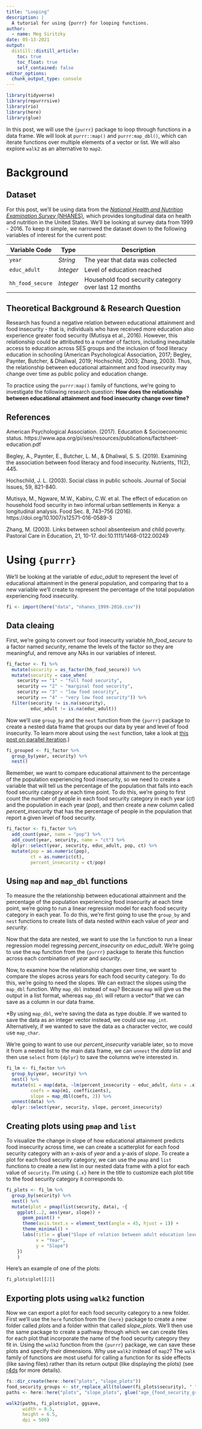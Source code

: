 ```yaml
---
title: "Looping"
description: |
  A tutorial for using {purrr} for looping functions.
author:
  - name: Meg Siritzky
date: 05-13-2021
output:
  distill::distill_article:
    toc: true
    toc_float: true
    self_contained: false
editor_options: 
  chunk_output_type: console
---
```



```r
library(tidyverse)
library(repurrrsive)
library(rio)
library(here)
library(glue)
```

In this post, we will use the `{purrr}` package to loop through functions in a data frame. We will look at `purrr::map()` and `purrr:map_dbl()`, which can iterate functions over multiple elements of a vector or list. We will also explore `walk2` as an alternative to `map2`.

# Background

## Dataset

For this post, we'll be using data from the [*National Health and Nutrition Examination Survey* (NHANES)](https://www.cdc.gov/nchs/nhanes/index.htm), which provides longitudinal data on health and nutrition in the United States. We'll be looking at survey data from 1999 - 2016. To keep it simple, we narrowed the dataset down to the following variables of interest for the current post:

::: l-body
| Variable Code    | Type    | Description                                            |
|------------------|---------|--------------------------------------------------------|
| `year`           | *String* | The year that data was collected                      |
| `educ_adult`     | *Integer* | Level of education reached                           |
| `hh_food_secure` | *Integer* | Household food security category over last 12 months |
:::

## Theoretical Background & Research Question

Research has found a negative relation between educational attainment and food insecurity - that is, individuals who have received more education also experience greater food security (Mutisya et al., 2016). However, this relationship could be attributed to a number of factors, including inequitable access to education across SES groups and the inclusion of food literacy education in schooling (American Psychological Association, 2017; Begley, Paynter, Butcher, & Dhaliwal, 2019; Hochschild, 2003; Zhang, 2003). Thus, the relationship between educational attainment and food insecurity may change over time as public policy and education change.

To practice using the `purrr:map()` family of functions, we're going to investigate the following research question: 
**How does the relationship between educational attainment and food insecurity change over time?**

## References

American Psychological Association. (2017). Education & Socioeconomic status. https://www.apa.org/pi/ses/resources/publications/factsheet-education.pdf

Begley, A., Paynter, E., Butcher, L. M., & Dhaliwal, S. S. (2019). Examining the association between food literacy and food insecurity. Nutrients, 11(2), 445.

Hochschild, J. L. (2003). Social class in public schools. Journal of Social Issues, 59, 821-840.

Mutisya, M., Ngware, M.W., Kabiru, C.W. et al. The effect of education on household food security in two informal urban settlements in Kenya: a longitudinal analysis. Food Sec. 8, 743–756 (2016). https://doi.org/10.1007/s12571-016-0589-3

Zhang, M. (2003). Links between school absenteeism and child poverty. Pastoral Care in Education, 21, 10-17. doi:10.1111/1468-0122.00249


# Using `{purrr}`

We'll be looking at the variable of *educ_adult* to represent the level of educational attainment in the general population, and comparing that to a new variable we'll create to represent the percentage of the total population experiencing food insecurity.

```r
fi <- import(here("data", "nhanes_1999-2016.csv"))
```

## Data cleaing

First, we're going to convert our food insecurity variable *hh_food_secure* to a factor named *security*, rename the levels of the factor so they are meaningful, and remove any NAs in our variables of interest.

```r
fi_factor <- fi %>% 
  mutate(security = as_factor(hh_food_secure)) %>% 
  mutate(security = case_when(
    security == "1" ~ "full food security",
    security == "2" ~ "marginal food security",
    security == "3" ~ "low food security",
    security == "4" ~ "very low food security")) %>% 
  filter(security != is.na(security),
         educ_adult != is.na(educ_adult))
```

Now we'll use `group_by` and the `nest` function from the `{purrr}` package to create a nested data frame that groups our data by year and level of food insecurity. To learn more about using the `nest` function, take a look at <a href = "https://lfrank14.github.io/fp-w2021-final/posts/parallel-iteration/" target="_blank">this post on parallel iteration</a>.)

```r
fi_grouped <- fi_factor %>% 
  group_by(year, security) %>% 
  nest()
```

Remember, we want to compare educational attainment to the percentage of the population experiencing food insecurity, so we need to create a variable that will tell us the percentage of the population that falls into each food security category at each time point. To do this, we're going to first count the number of people in each food security category in each year (*ct*) and the population in each year (*pop*), and then create a new column called *percent_insecurity* that has the percentage of people in the population that report a given level of food security.

```r
fi_factor <- fi_factor %>% 
  add_count(year, name = "pop") %>% 
  add_count(year, security, name = "ct") %>% 
  dplyr::select(year, security, educ_adult, pop, ct) %>% 
  mutate(pop = as.numeric(pop),
         ct = as.numeric(ct),
         percent_insecurity = ct/pop)
```

## Using `map` and `map_dbl` functions

To measure the the relationship between educational attainment and the percentage of the population experiencing food insecurity at each time point, we're going to run a linear regression model for each food security category in each year. To do this, we're first going to use the `group_by` and `nest` functions to create lists of data nested within each value of *year* and *security*. 

Now that the data are nested, we want to use the `lm` function to run a linear regression model regressing *percent_insecurity* on *educ_adult*. We're going to use the `map` function from the `{purrr}` package to iterate this function across each combination of *year* and *security*. 

Now, to examine how the relationship changes over time, we want to compare the slopes across years for each food security category. To do this, we're going to need the slopes. We can extract the slopes using the `map_dbl` function. Why `map_dbl` instead of `map`? Because `map` will give us the output in a list format, whereas `map_dbl` will return a vector* that we can save as a column in our data frame. 

*By using `map_dbl`, we're saving the data as type double. If we wanted to save the data as an integer vector instead, we could use `map_int`. Alternatively, if we wanted to save the data as a character vector, we could use `map_char`.

We're going to want to use our _percent_insecurity_ variable later, so to move it from a nested list to the main data frame, we can `unnest` the _data_ list and then use `select` from `{dplyr}` to save the columns we're interested in.


```r
fi_lm <- fi_factor %>% 
  group_by(year, security) %>% 
  nest() %>% 
  mutate(m1 = map(data, ~lm(percent_insecurity ~ educ_adult, data = .x)),
         coefs = map(m1, coefficients),
         slope = map_dbl(coefs, 2)) %>% 
  unnest(data) %>% 
  dplyr::select(year, security, slope, percent_insecurity)
```

## Creating plots using `pmap` and `list`

To visualize the change in slope of how educational attainment predicts food insecurity across time, we can create a scatterplot for each food security category with an x-axis of *year* and a y-axis of *slope*. To create a plot for each food security category, we can use the `pmap` and `list` functions to create a new list in our nested data frame with a plot for each value of `security`. I'm using `{.x}` here in the title to customize each plot title to the food security category it corresponds to.

```r
fi_plots <- fi_lm %>%
  group_by(security) %>%
  nest() %>%
  mutate(plot = pmap(list(security, data), ~{
    ggplot(..2, aes(year, slope)) +
      geom_point() +
      theme(axis.text.x = element_text(angle = 45, hjust = 1)) +
      theme_minimal() +
      labs(title = glue("Slope of relation between adult education levels and {.x} by year"),
           x = "Year",
           y = "Slope")
    })
    )
```

Here's an example of one of the plots:

```r
fi_plots$plot[[2]]
```

## Exporting plots using `walk2` function

Now we can export a plot for each food security category to a new folder. First we'll use the `here` function from the `{here}` package to create a new folder called *plots* and a folder within that called *slope_plots*. We'll then use the same package to create a pathway through which we can create files for each plot that incorporate the name of the food security category they fit in. Using the `walk2` function from the `{purrr}` package, we can save these plots and specify their dimensions. Why use `walk2` instead of `map2`? The `walk` family of functions are most useful for calling a function for its side effects (like saving files) rather than its return output (like displaying the plots) (see <a href = "https://r4ds.had.co.nz/iteration.html#walk" target="_blank">r4ds</a> for more details).


```r
fs::dir_create(here::here("plots", "slope_plots"))
food_security_groups <- str_replace_all(tolower(fi_plots$security), " ", "-")
paths <- here::here("plots", "slope_plots", glue("age_{food_security_groups}.png"))

walk2(paths, fi_plots$plot, ggsave,
      width = 9.5, 
      height = 6.5,
      dpi = 500)
```
